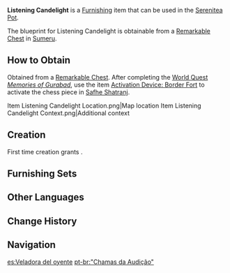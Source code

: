 {{Furnishing Infobox
|id             = 363111
|image          = Item Listening Candelight.png
|category       = Ornaments
|subcategory    = Lighting
|quality        = 3
|adeptal_energy = 60
|load           = 220
|reduced_load   = 199
|description    = A stone lampstand often seen in [[Aaru Village]]. It has two structures shaped like a wolf's ears, as if the vase is listening to the sounds around it. The section holding the candle has a unique shape and is said to amplify people's voices — should they approach an area with this lampstand while conversing loudly, they will be reminded by its resounding echoes to kindly lower their voices and avoid disturbing others.
|mention        = 
|blueprint      = Remarkable Chest
|source1        = 
}}
'''Listening Candelight''' is a [[Furnishing]] item that can be used in the [[Serenitea Pot]].

The blueprint for Listening Candelight is obtainable from a [[Remarkable Chest]] in [[Sumeru]].

==How to Obtain==
Obtained from a [[Remarkable Chest]]. After completing the [[World Quest]] ''[[Memories of Gurabad]]'', use the item [[Activation Device: Border Fort]] to activate the chess piece in [[Safhe Shatranj]].
<gallery>
Item Listening Candelight Location.png|Map location
Item Listening Candelight Context.png|Additional context
</gallery>

==Creation==
First time creation grants {{Item|Trust|24|x=60}}.
{{Recipe
|type = Creation
|time = 14h
|Iron Chunk = 8
|sort = Iron Chunk
}}

==Furnishing Sets==
{{Craft Usage}}

==Other Languages==
{{Other Languages
|en      = Listening Candelight
|zhs     = 「谛听的烛火」
|zhs_rm  = "Dìtīng de Zhúhuǒ"
|zht     = 「諦聽的燭火」
|zht_rm  = "Dìtīng de Zhúhuǒ"
|zh_tl   = 
|ja      = 「諦聴の燭火」
|ja_rm   = "Teichou no Shokka"{{Assumed}}
|ja_tl   = 
|ko      = 「귀 기울이는 불꽃」
|ko_tl   = "Listening Flame"
|es      = Veladora del oyente
|es_tl   = The Listener's Candle
|fr      = Chandelle d'écoute
|fr_tl   = Listening Candle
|ru      = «Свеча слушателя»
|ru_tl   = "Listener's Candle"
|th      = "แสงเทียนสดับฟัง"
|th_rm   = 
|th_tl   = 
|vi      = Ánh Nến Lắng Nghe
|vi_tl   = 
|de      = „Kerze des Zuhörers“
|de_tl   = 
|id      = Cahaya Lilin yang Mendengarkan
|id_tl   = Listening Candlelight
|pt      = "Chamas da Audição"
|pt_tl   = 
|tr      = Dinleyici Mum Işığı
|tr_tl   = 
|it      = Lucerniere Buon ascoltatore
|it_tl   = 
}}

==Change History==
{{Change History|3.4}}

==Navigation==
{{Furnishing Navbox|interior}}

[[es:Veladora del oyente]]
[[pt-br:"Chamas da Audição"]]